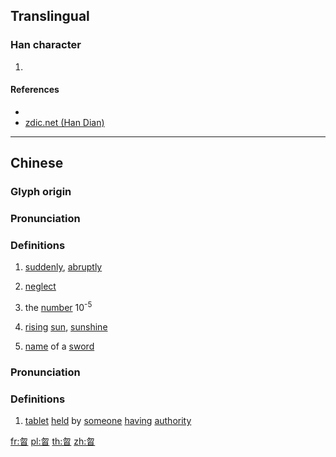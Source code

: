 {{character info/new}}
==Translingual==

===Han character===
{{Han char|rn=73|rad=曰|as=04|sn=8|four=27602|canj=PHA,XPHA|ids=⿱勿曰}}

# {{defn|Han|sort=曰04}}

====References====
* {{Han ref|kx=0492.020|dkj=14287|hdz=21493.020|uh=66F6|ud=26358|bh=CCD1|bd=52433}}
* [http://www.zdic.net/z/1b/js/66F6.htm zdic.net (Han Dian)]

----

==Chinese==
{{zh-forms}}

===Glyph origin===
{{Han etym}}

===Pronunciation===
{{zh-pron
|m=hū
|c=fat1
|mc=y
|oc=y
|ma=
|cat=adv,v,num,n
}}

===Definitions===
{{zh-hanzi}}

# {{lb|zh|classical}} [[suddenly]], [[abruptly]]
# {{lb|zh|classical}} [[neglect]]
# {{lb|zh|classical}} the [[number]] 10<sup>-5</sup>
# {{lb|zh|archaic}} [[rising]] [[sun]], [[sunshine]]
# {{lb|zh|archaic}} [[name]] of a [[sword]]

===Pronunciation===
{{zh-pron
|m=hù
|c=
|ma=
|cat=n
}}

===Definitions===
{{zh-hanzi}}

# {{lb|zh|classical}} [[tablet]] [[held]] by [[someone]] [[having]] [[authority]]

[[fr:曶]]
[[pl:曶]]
[[th:曶]]
[[zh:曶]]